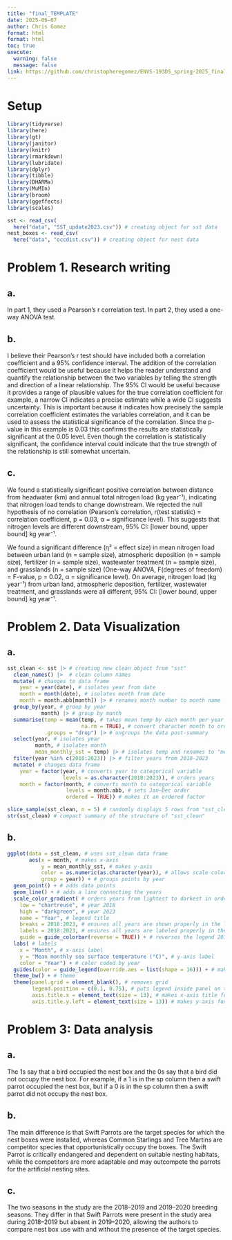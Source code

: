 ```yaml
---
title: "final_TEMPLATE"
date: 2025-06-07 
author: Chris Gomez
format: html
format: html
toc: true
execute: 
  warning: false
  message: false
link: https://github.com/christopheregomez/ENVS-193DS_spring-2025_final.git 
---
```


# Setup
```r
library(tidyverse)
library(here)
library(gt)
library(janitor)
library(knitr)
library(rmarkdown)
library(lubridate)
library(dplyr)
library(tibble)
library(DHARMa)
library(MuMIn)
library(broom)
library(ggeffects)
library(scales)

sst <- read_csv(
  here("data", "SST_update2023.csv")) # creating object for sst data
nest_boxes <- read_csv(
  here("data", "occdist.csv")) # creating object for nest data 
```

# Problem 1. Research writing 

## a. 

In part 1, they used a Pearson's r correlation test. In part 2, they used a one-way ANOVA test.

## b.

I believe their Pearson's r test should have included both a correlation coefficient and a 95% confidence interval. The addition of the correlation coefficient would be useful because it helps the reader understand and quantify the relationship between the two variables by telling the strength and direction of a linear relationship. The 95% CI would be useful because it provides a range of plausible values for the true correlation coefficient for example, a narrow CI indicates a precise estimate while a wide CI suggests uncertainty. This is important because it indicates how precisely the sample correlation coefficient estimates the variables correlation, and it can be used to assess the statistical significance of the correlation. Since the p-value in this example is 0.03 this confirms the results are statistically significant at the 0.05 level. Even though the correlation is statistically significant, the confidence interval could indicate that the true strength of the relationship is still somewhat uncertain. 

## c. 

We found a statistically significant positive correlation between distance from headwater (km) and annual total nitrogen load (kg year⁻¹), indicating that nitrogen load tends to change downstream. We rejected the null hypothesis of no correlation (Pearson’s correlation, r(test statistic) = correlation coefficient, p = 0.03, α = significance level). This suggests that nitrogen levels are different downstream, 95% CI: [lower bound, upper bound] kg year⁻¹.

We found a significant difference (η² = effect size) in mean nitrogen load between urban land (n = sample size), atmospheric deposition (n = sample size), fertilizer (n = sample size), wastewater treatment (n = sample size), and grasslands (n = sample size) (One-way ANOVA, F(degrees of freedom) = F-value, p = 0.02, α = significance level). On average, nitrogen load (kg year⁻¹) from urban land, atmospheric deposition, fertilizer, wastewater treatment, and grasslands were all different, 95% CI: [lower bound, upper bound] kg year⁻¹. 

# Problem 2. Data Visualization 

## a. 

```r
sst_clean <- sst |> # creating new clean object from "sst"
  clean_names() |>  # clean column names
  mutate( # changes to data frame
    year = year(date), # isolates year from date
    month = month(date), # isolates month from date
    month = month.abb[month]) |> # renames month number to month name
  group_by(year, # group by year
           month) |> # group by month
  summarise(temp = mean(temp, # takes mean temp by each month per year
                        na.rm = TRUE), # convert character month to ordered factor
            .groups = "drop") |> # ungroups the data post-summary
  select(year, # isolates year
         month, # isolates month
         mean_monthly_sst = temp) |> # isolates temp and renames to "mean_monthly_sst"
  filter(year %in% c(2018:2023)) |> # filter years from 2018-2023
  mutate( # changes data frame
    year = factor(year, # converts year to categorical variable
                  levels = as.character(2018:2023)), # orders years
    month = factor(month, # converts month to categorical variable
                   levels = month.abb, # sets Jan–Dec order
                   ordered = TRUE)) # makes it an ordered factor 

slice_sample(sst_clean, n = 5) # randomly displays 5 rows from "sst_clean"
str(sst_clean) # compact summary of the structure of "sst_clean"
```

## b. 

```r
ggplot(data = sst_clean, # uses sst_clean data frame
       aes(x = month, # makes x-axis
           y = mean_monthly_sst, # makes y-axis
           color = as.numeric(as.character(year)), # allows scale color gradient to work with a factor 
           group = year)) + # groups points by year
  geom_point() + # adds data points
  geom_line() + # adds a line connecting the years
  scale_color_gradient( # orders years from lightest to darkest in order from oldest to recent 
    low = "chartreuse", # year 2018
    high = "darkgreen", # year 2023
    name = "Year", # legend title
    breaks = 2018:2023, # ensures all years are shown properly in the legend
    labels = 2018:2023, # ensures all years are labeled properly in the legend
    guide = guide_colorbar(reverse = TRUE)) + # reverses the legend 2018 at top, 2023 at bottom
  labs( # labels
    x = "Month", # x-axis label
    y = "Mean monthly sea surface temperature (°C)", # y-axis label
    color = "Year") + # color coded by year 
  guides(color = guide_legend(override.aes = list(shape = 16))) + # makes legend data point shape a closed circle with a horizontal line 
  theme_bw() + # theme
  theme(panel.grid = element_blank(), # removes grid 
        legend.position = c(0.1, 0.75), # puts legend inside panel on top left 
        axis.title.x = element_text(size = 13), # makes x-axis title font bigger
        axis.title.y.left = element_text(size = 13)) # makes y-axis font bigger
```

# Problem 3: Data analysis 

## a. 

The 1s say that a bird occupied the nest box and the 0s say that a bird did not occupy the nest box. For example, if a 1 is in the sp column then a swift parrot occupied the nest box, but if a 0 is in the sp column then a swift parrot did not occupy the nest box.  

## b. 

The main difference is that Swift Parrots are the target species for which the nest boxes were installed, whereas Common Starlings and Tree Martins are competitor species that opportunistically occupy the boxes. The Swift Parrot is critically endangered and dependent on suitable nesting habitats, while the competitors are more adaptable and may outcompete the parrots for the artificial nesting sites.

## c. 

The two seasons in the study are the 2018–2019 and 2019–2020 breeding seasons. They differ in that Swift Parrots were present in the study area during 2018–2019 but absent in 2019–2020, allowing the authors to compare nest box use with and without the presence of the target species.






